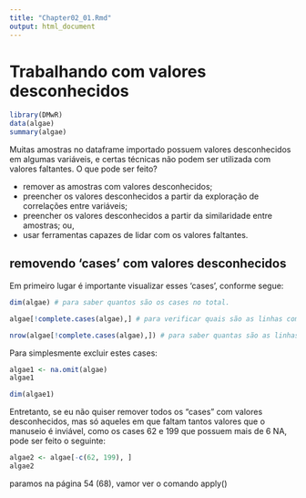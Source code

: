 ```yaml
---
title: "Chapter02_01.Rmd"
output: html_document
---
```

# Trabalhando com valores desconhecidos

```r
library(DMwR)
data(algae)
summary(algae)
```

Muitas amostras no dataframe importado possuem valores desconhecidos em algumas variáveis, e certas técnicas não podem ser utilizada com valores faltantes. O que pode ser feito?

* remover as amostras com valores desconhecidos;
* preencher os valores desconhecidos a partir da exploração de correlações entre variáveis;
* preencher os valores desconhecidos a partir da similaridade entre amostras; ou,
* usar ferramentas capazes de lidar com os valores faltantes.

## removendo 'cases' com valores desconhecidos

Em primeiro lugar é importante visualizar esses 'cases', conforme segue:

```r
dim(algae) # para saber quantos são os cases no total.
```
```r
algae[!complete.cases(algae),] # para verificar quais são as linhas com valores desconhecidos.
```

```r
nrow(algae[!complete.cases(algae),]) # para saber quantas são as linhas com valores desconhecidos.
```

Para simplesmente excluir estes cases:

```r
algae1 <- na.omit(algae)
algae1
```

```r
dim(algae1)
```

Entretanto, se eu não quiser remover todos os "cases" com valores desconhecidos, mas só aqueles em que faltam tantos valores que o manuseio é inviável, como os cases 62 e 199 que possuem mais de 6 NA, pode ser feito o seguinte:

```r
algae2 <- algae[-c(62, 199), ]
algae2
```

paramos na página 54 (68), vamor ver o comando apply()
